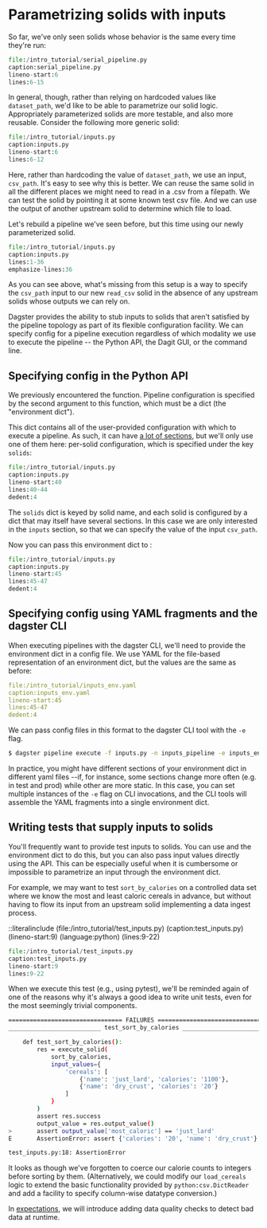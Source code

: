 
# Parametrizing solids with inputs

So far, we've only seen solids whose behavior is the same every time
they're run:

```python literalinclude
file:/intro_tutorial/serial_pipeline.py
caption:serial_pipeline.py
lineno-start:6
lines:6-15
```

In general, though, rather than relying on hardcoded values like
`dataset_path`, we'd like to be able to parametrize our solid logic.
Appropriately parameterized solids are more testable, and also more
reusable. Consider the following more generic solid:

```python literalinclude
file:/intro_tutorial/inputs.py
caption:inputs.py
lineno-start:6
lines:6-12
```

Here, rather than hardcoding the value of `dataset_path`, we use an
input, `csv_path`. It's easy to see why this is better. We can reuse
the same solid in all the different places we might need to read in a
.csv from a filepath. We can test the solid by pointing it at some known
test csv file. And we can use the output of another upstream solid to
determine which file to load.

Let's rebuild a pipeline we've seen before, but this time using our
newly parameterized solid.

```python literalinclude
file:/intro_tutorial/inputs.py
caption:inputs.py
lines:1-36
emphasize-lines:36
```

As you can see above, what's missing from this setup is a way to
specify the `csv_path` input to our new `read_csv` solid in the absence
of any upstream solids whose outputs we can rely on.

Dagster provides the ability to stub inputs to solids that aren't
satisfied by the pipeline topology as part of its flexible configuration
facility. We can specify config for a pipeline execution regardless of
which modality we use to execute the pipeline -- the Python API, the
Dagit GUI, or the command line.

## Specifying config in the Python API

We previously encountered the <PyObject module="dagster" object="execute_pipeline" displayText="execute_pipeline()" />function.
Pipeline configuration is specified by the second argument to this function,
which must be a dict (the "environment dict").

This dict contains all of the user-provided configuration with which to
execute a pipeline. As such, it can have [a lot of sections](/docs/apidocs/execution#config_schema), but
we'll only use one of them here: per-solid configuration, which is
specified under the key `solids`:

```python literalinclude
file:/intro_tutorial/inputs.py
caption:inputs.py
lineno-start:40
lines:40-44
dedent:4
```

The `solids` dict is keyed by solid name, and each solid is configured
by a dict that may itself have several sections. In this case we are
only interested in the `inputs` section, so that we can specify the
value of the input `csv_path`.

Now you can pass this environment dict to <PyObject module="dagster" object="execute_pipeline" displayText="execute_pipeline()" />:

```python literalinclude
file:/intro_tutorial/inputs.py
caption:inputs.py
lineno-start:45
lines:45-47
dedent:4
```

## Specifying config using YAML fragments and the dagster CLI

When executing pipelines with the dagster CLI, we'll need to provide
the environment dict in a config file. We use YAML for the file-based
representation of an environment dict, but the values are the same as
before:

```YAML literalinclude
file:/intro_tutorial/inputs_env.yaml
caption:inputs_env.yaml
lineno-start:45
lines:45-47
dedent:4
```

We can pass config files in this format to the dagster CLI tool with the
`-e` flag.

```bash
$ dagster pipeline execute -f inputs.py -n inputs_pipeline -e inputs_env.yaml
```

In practice, you might have different sections of your environment dict
in different yaml files --if, for instance, some sections change more
often (e.g. in test and prod) while other are more static. In this case,
you can set multiple instances of the `-e` flag on CLI invocations, and
the CLI tools will assemble the YAML fragments into a single environment
dict.

## Writing tests that supply inputs to solids

You'll frequently want to provide test inputs to solids. You can use <PyObject module="dagster" object="execute_pipeline" displayText="execute_pipeline()" /> and
the environment dict to do this, but you can also pass input values directly using the <PyObject module="dagster" object="execute_solid" displayText="execute_solid()" /> API.
This can be especially useful when it is cumbersome or impossible to parametrize an
input through the environment dict.

For example, we may want to test `sort_by_calories` on a controlled data
set where we know the most and least caloric cereals in advance, but
without having to flow its input from an upstream solid implementing a
data ingest process.

::literalinclude (file:/intro_tutorial/test_inputs.py) (caption:test_inputs.py) (lineno-start:9) (language:python) (lines:9-22)

```python literalinclude
file:/intro_tutorial/test_inputs.py
caption:test_inputs.py
lineno-start:9
lines:9-22
```

When we execute this test (e.g., using pytest), we'll be reminded again
of one of the reasons why it's always a good idea to write unit tests,
even for the most seemingly trivial components.

```bash
================================ FAILURES =================================
__________________________ test_sort_by_calories __________________________

    def test_sort_by_calories():
        res = execute_solid(
            sort_by_calories,
            input_values={
                'cereals': [
                    {'name': 'just_lard', 'calories': '1100'},
                    {'name': 'dry_crust', 'calories': '20'}
                ]
            }
        )
        assert res.success
        output_value = res.output_value()
>       assert output_value['most_caloric'] == 'just_lard'
E       AssertionError: assert {'calories': '20', 'name': 'dry_crust'} == 'just_lard'

test_inputs.py:18: AssertionError
```

It looks as though we've forgotten to coerce our calorie counts to
integers before sorting by them. (Alternatively, we could modify our
`load_cereals` logic to extend the basic functionality provided by
`python:csv.DictReader` and add a facility to specify column-wise datatype conversion.)

In [expectations](/docs/tutorial/expectations), we will
introduce adding data quality checks to detect bad data at runtime.
